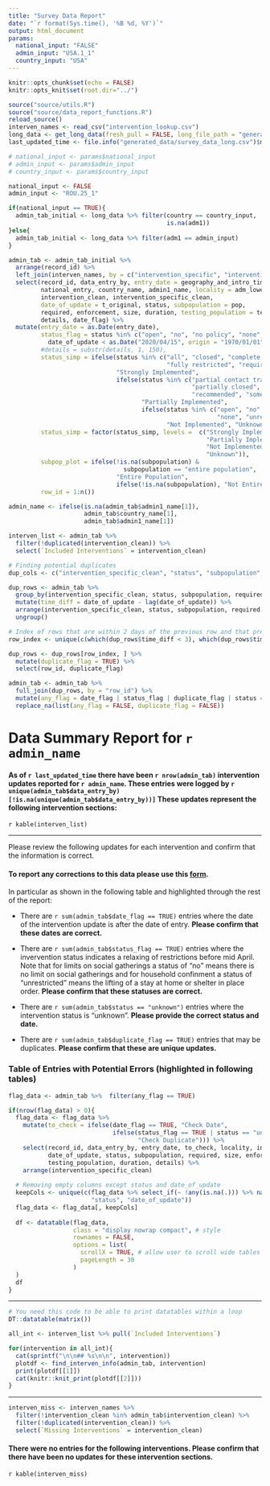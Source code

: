 ```yaml
---
title: "Survey Data Report"
date: "`r format(Sys.time(), '%B %d, %Y')`"
output: html_document
params:
  national_input: "FALSE"
  admin_input: "USA.1_1"
  country_input: "USA"
---
```


```r
knitr::opts_chunk$set(echo = FALSE)
knitr::opts_knit$set(root.dir="../")

```


```r
source("source/utils.R")
source("source/data_report_functions.R")
reload_source()
interven_names <- read_csv("intervention_lookup.csv")
long_data <- get_long_data(fresh_pull = FALSE, long_file_path = "generated_data/survey_data_long.csv", remove_names=TRUE)
last_updated_time <- file.info("generated_data/survey_data_long.csv")$mtime
```


```r

# national_input <- params$national_input
# admin_input <- params$admin_input
# country_input <- params$country_input

national_input <- FALSE
admin_input <- "ROU.25_1"

if(national_input == TRUE){
  admin_tab_initial <- long_data %>% filter(country == country_input,
                                            is.na(adm1))
}else{
  admin_tab_initial <- long_data %>% filter(adm1 == admin_input)
}

admin_tab <- admin_tab_initial %>% 
  arrange(record_id) %>%
  left_join(interven_names, by = c("intervention_specific", "intervention")) %>%
  select(record_id, data_entry_by, entry_date = geography_and_intro_timestamp,
         national_entry, country_name, admin1_name, locality = adm_lowest,
         intervention_clean, intervention_specific_clean,
         date_of_update = t_original, status, subpopulation = pop,
         required, enforcement, size, duration, testing_population = test_pop,
         details, date_flag) %>%
  mutate(entry_date = as.Date(entry_date),
         status_flag = status %in% c("open", "no", "no policy", "none", "unrestricted") &
           date_of_update < as.Date("2020/04/15", origin = "1970/01/01"),
         #details = substr(details, 1, 150),
         status_simp = ifelse(status %in% c("all", "closed", "complete contact tracing",
                                            "fully restricted", "required", "yes"),
                              "Strongly Implemented",
                              ifelse(status %in% c("partial contact tracing",
                                                   "partially closed", "partially restricted",
                                                   "recommended", "some"),
                                     "Partially Implemented",
                                     ifelse(status %in% c("open", "no", "no policy",
                                                          "none", "unrestricted"),
                                            "Not Implemented", "Unknown"))),
         status_simp = factor(status_simp, levels =  c("Strongly Implemented",
                                                       "Partially Implemented",
                                                       "Not Implemented",
                                                       "Unknown")),
         subpop_plot = ifelse(!is.na(subpopulation) &
                                subpopulation == "entire population", 
                              "Entire Population",
                              ifelse(!is.na(subpopulation), "Not Entire Population", "NA")),
         row_id = 1:n())

admin_name <- ifelse(is.na(admin_tab$admin1_name[1]),
                     admin_tab$country_name[1],
                     admin_tab$admin1_name[1])

interven_list <- admin_tab %>%
  filter(!duplicated(intervention_clean)) %>%
  select(`Included Interventions` = intervention_clean)
```

```r

# Finding potential duplicates
dup_cols <- c("intervention_specific_clean", "status", "subpopulation", "required")

dup_rows <- admin_tab %>%
  group_by(intervention_specific_clean, status, subpopulation, required) %>%
  mutate(time_diff = date_of_update - lag(date_of_update)) %>%
  arrange(intervention_specific_clean, status, subpopulation, required) %>%
  ungroup()

# Index of rows that are within 2 days of the previous row and that previous row
row_index <- unique(c(which(dup_rows$time_diff < 3), which(dup_rows$time_diff < 3) - 1))

dup_rows <- dup_rows[row_index, ] %>%
  mutate(duplicate_flag = TRUE) %>%
  select(row_id, duplicate_flag)

admin_tab <- admin_tab %>%
  full_join(dup_rows, by = "row_id") %>%
  mutate(any_flag = date_flag | status_flag | duplicate_flag | status == "unknown") %>%
  replace_na(list(any_flag = FALSE, duplicate_flag = FALSE))
```



# Data Summary Report for `r admin_name`

#### As of `r last_updated_time` there have been `r nrow(admin_tab)` intervention updates reported for `r admin_name`. These entries were logged by `r unique(admin_tab$data_entry_by)[!is.na(unique(admin_tab$data_entry_by))]` These updates represent the following intervention sections:

`r kable(interven_list)`


***

Please review the following updates for each intervention and confirm that the information is correct.

#### To report any corrections to this data please use this [form](https://forms.gle/S4JEgrxjy4YKPBMo8).

In particular as shown in the following table and highlighted through the rest of the report:

* There are `r sum(admin_tab$date_flag == TRUE)` entries where the date of the intervention update is after the date of entry. **Please confirm that these dates are correct.**
    
* There are `r sum(admin_tab$status_flag == TRUE)` entries where the invervention status indicates a relaxing of restrictions before mid April. Note that for limits on social gatherings a status of "no" means there is no limit on social gatherings and for household confinment a status of "unrestricted" means the lifting of a stay at home or shelter in place order. **Please confirm that these statuses are correct.**

* There are `r sum(admin_tab$status == "unknown")` entries where the intervention status is "unknown". **Please provide the correct status and date.**

* There are `r sum(admin_tab$duplicate_flag == TRUE)` entries that may be duplicates. **Please confirm that these are unique updates.**


### Table of Entries with Potential Errors (highlighted in following tables)
```r
flag_data <- admin_tab %>%  filter(any_flag == TRUE)

if(nrow(flag_data) > 0){
  flag_data <- flag_data %>%
    mutate(to_check = ifelse(date_flag == TRUE, "Check Date",
                             ifelse(status_flag == TRUE | status == "unknown", "Check Status",
                                    "Check Duplicate"))) %>%
    select(record_id, data_entry_by, entry_date, to_check, locality, intervention_specific_clean,
           date_of_update, status, subpopulation, required, size, enforcement,
           testing_population, duration, details) %>%
    arrange(intervention_specific_clean)
  
  # Removing empty columns except status and date_of_update
  keepCols <- unique(c(flag_data %>% select_if(~ !any(is.na(.))) %>% names(),
                       "status", "date_of_update"))
  flag_data <- flag_data[, keepCols]
  
  df <- datatable(flag_data,
                  class = "display nowrap compact", # style
                  rownames = FALSE,
                  options = list(
                    scrollX = TRUE, # allow user to scroll wide tables horizontally
                    pageLength = 30
                  )
  )
  df 
}
```


***

```r
# You need this code to be able to print datatables within a loop
DT::datatable(matrix())
```


```r

all_int <- interven_list %>% pull(`Included Interventions`)

for(intervention in all_int){
  cat(sprintf("\n\n## %s\n\n", intervention))
  plotdf <- find_interven_info(admin_tab, intervention)
  print(plotdf[[1]])
  cat(knitr::knit_print(plotdf[[2]]))
}
```



***

```r
interven_miss <- interven_names %>%
  filter(!intervention_clean %in% admin_tab$intervention_clean) %>%
  filter(!duplicated(intervention_clean)) %>%
  select(`Missing Interventions` = intervention_clean)
```

#### There were no entries for the following interventions. **Please confirm that there have been no updates for these intervention sections.**

`r kable(interven_miss)`





